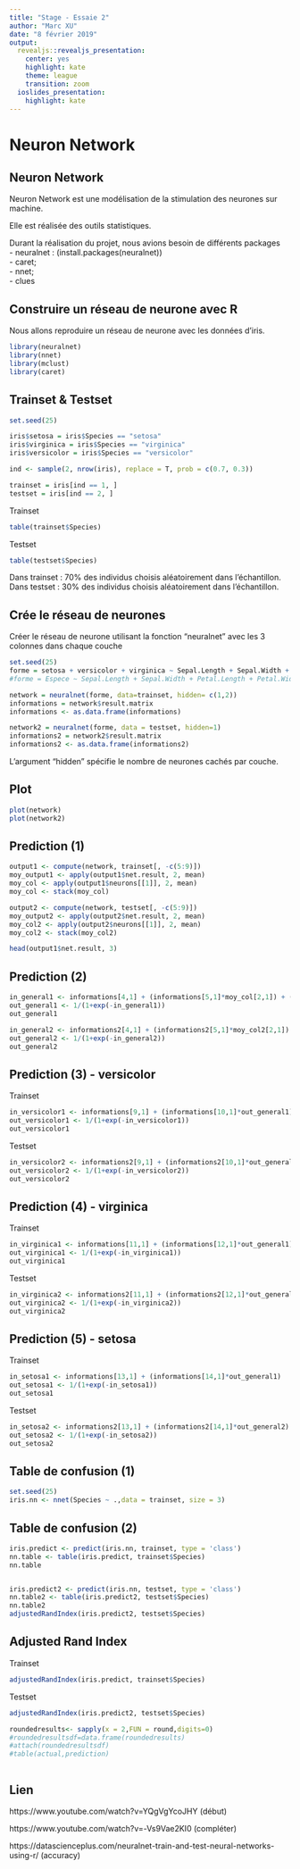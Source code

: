```yaml
---
title: "Stage - Essaie 2"
author: "Marc XU"
date: "8 février 2019"
output:
  revealjs::revealjs_presentation:
    center: yes
    highlight: kate
    theme: league
    transition: zoom
  ioslides_presentation:
    highlight: kate
---
```

# Neuron Network {data-background="neurone.jpg"}

## Neuron Network 
Neuron Network est une modélisation de la stimulation des neurones sur machine.

Elle est réalisée des outils statistiques.

Durant la réalisation du projet, nous avions besoin de différents packages  
  - neuralnet :  (install.packages(neuralnet))  
  - caret;  
  - nnet;  
  - clues

## Construire un réseau de neurone avec R

Nous allons reproduire un réseau de neurone avec les données d'iris. 

```r
library(neuralnet)
library(nnet)
library(mclust)
library(caret)
```

## Trainset & Testset

```r
set.seed(25)

iris$setosa = iris$Species == "setosa"
iris$virginica = iris$Species == "virginica"
iris$versicolor = iris$Species == "versicolor"

ind <- sample(2, nrow(iris), replace = T, prob = c(0.7, 0.3))

trainset = iris[ind == 1, ]
testset = iris[ind == 2, ]
```
Trainset
```r
table(trainset$Species)
```
Testset
```r
table(testset$Species)
```

Dans trainset : 70% des individus choisis aléatoirement dans l'échantillon.  
Dans testset : 30% des individus choisis aléatoirement dans l'échantillon. 

## Crée le réseau de neurones

Créer le réseau de neurone utilisant la fonction "neuralnet" avec les 3 colonnes dans chaque couche
```r
set.seed(25)
forme = setosa + versicolor + virginica ~ Sepal.Length + Sepal.Width + Petal.Length + Petal.Width
#forme = Espece ~ Sepal.Length + Sepal.Width + Petal.Length + Petal.Width

network = neuralnet(forme, data=trainset, hidden= c(1,2))
informations = network$result.matrix
informations <- as.data.frame(informations)

network2 = neuralnet(forme, data = testset, hidden=1)
informations2 = network2$result.matrix
informations2 <- as.data.frame(informations2)
```

L'argument "hidden" spécifie le nombre de neurones cachés par couche.

## Plot
```r
plot(network)
plot(network2)
```

## Prediction (1)

```r
output1 <- compute(network, trainset[, -c(5:9)])
moy_output1 <- apply(output1$net.result, 2, mean)
moy_col <- apply(output1$neurons[[1]], 2, mean)
moy_col <- stack(moy_col)

output2 <- compute(network, testset[, -c(5:9)])
moy_output2 <- apply(output2$net.result, 2, mean)
moy_col2 <- apply(output2$neurons[[1]], 2, mean)
moy_col2 <- stack(moy_col2)

head(output1$net.result, 3)
```

## Prediction (2)
```r
in_general1 <- informations[4,1] + (informations[5,1]*moy_col[2,1]) + (informations[6,1]*moy_col[3,1]) + (informations[7,1]*moy_col[4,1]) + (informations[8,1]*moy_col[5,1])
out_general1 <- 1/(1+exp(-in_general1))
out_general1

in_general2 <- informations2[4,1] + (informations2[5,1]*moy_col2[2,1]) + (informations2[6,1]*moy_col2[3,1]) + (informations2[7,1]*moy_col2[4,1]) + (informations2[8,1]*moy_col2[5,1])
out_general2 <- 1/(1+exp(-in_general2))
out_general2
```


## Prediction (3) - versicolor
Trainset
```r
in_versicolor1 <- informations[9,1] + (informations[10,1]*out_general1)
out_versicolor1 <- 1/(1+exp(-in_versicolor1))
out_versicolor1
```
Testset
```r
in_versicolor2 <- informations2[9,1] + (informations2[10,1]*out_general2)
out_versicolor2 <- 1/(1+exp(-in_versicolor2))
out_versicolor2
```


## Prediction (4) - virginica
Trainset
```r
in_virginica1 <- informations[11,1] + (informations[12,1]*out_general1) 
out_virginica1 <- 1/(1+exp(-in_virginica1))
out_virginica1
```
Testset
```r
in_virginica2 <- informations2[11,1] + (informations2[12,1]*out_general2) 
out_virginica2 <- 1/(1+exp(-in_virginica2))
out_virginica2
```


## Prediction (5) - setosa
Trainset
```r
in_setosa1 <- informations[13,1] + (informations[14,1]*out_general1)
out_setosa1 <- 1/(1+exp(-in_setosa1))
out_setosa1
```
Testset
```r
in_setosa2 <- informations2[13,1] + (informations2[14,1]*out_general2)
out_setosa2 <- 1/(1+exp(-in_setosa2))
out_setosa2
```


## Table de confusion (1)

```r
set.seed(25)
iris.nn <- nnet(Species ~ .,data = trainset, size = 3)
```

## Table de confusion (2)
```r
iris.predict <- predict(iris.nn, trainset, type = 'class')
nn.table <- table(iris.predict, trainset$Species)
nn.table


iris.predict2 <- predict(iris.nn, testset, type = 'class')
nn.table2 <- table(iris.predict2, testset$Species)
nn.table2
adjustedRandIndex(iris.predict2, testset$Species)
```

## Adjusted Rand Index

Trainset
```r
adjustedRandIndex(iris.predict, trainset$Species)
```
Testset
```r
adjustedRandIndex(iris.predict2, testset$Species)
```


```r
roundedresults<- sapply(x = 2,FUN = round,digits=0)
#roundedresultsdf=data.frame(roundedresults)
#attach(roundedresultsdf)
#table(actual,prediction)
```

```r

```

## Lien

https://www.youtube.com/watch?v=YQgVgYcoJHY (début)

https://www.youtube.com/watch?v=-Vs9Vae2KI0 (compléter)

https://datascienceplus.com/neuralnet-train-and-test-neural-networks-using-r/ (accuracy)
